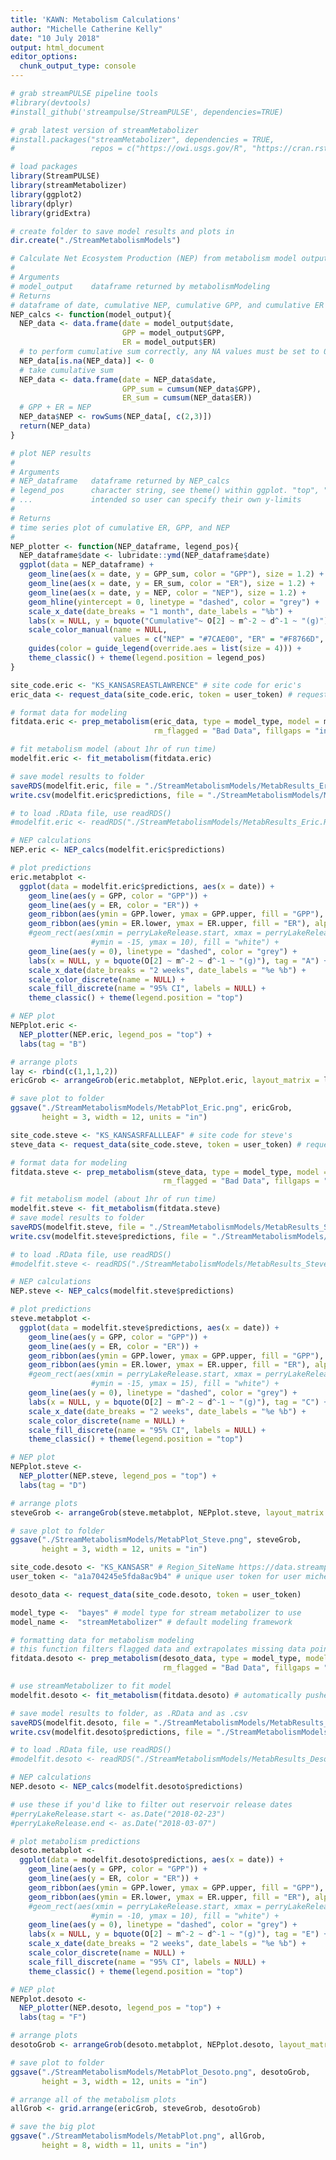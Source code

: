```yaml
---
title: 'KAWN: Metabolism Calculations'
author: "Michelle Catherine Kelly"
date: "10 July 2018"
output: html_document
editor_options: 
  chunk_output_type: console
---
```


```r
# grab streamPULSE pipeline tools
#library(devtools)
#install_github('streampulse/StreamPULSE', dependencies=TRUE)

# grab latest version of streamMetabolizer
#install.packages("streamMetabolizer", dependencies = TRUE, 
#                 repos = c("https://owi.usgs.gov/R", "https://cran.rstudio.com"))

# load packages
library(StreamPULSE)
library(streamMetabolizer)
library(ggplot2)
library(dplyr)
library(gridExtra)

# create folder to save model results and plots in
dir.create("./StreamMetabolismModels")
```

```r
# Calculate Net Ecosystem Production (NEP) from metabolism model output
#
# Arguments
# model_output    dataframe returned by metabolismModeling
# Returns
# dataframe of date, cumulative NEP, cumulative GPP, and cumulative ER for site
NEP_calcs <- function(model_output){
  NEP_data <- data.frame(date = model_output$date,
                         GPP = model_output$GPP,
                         ER = model_output$ER)
  # to perform cumulative sum correctly, any NA values must be set to 0
  NEP_data[is.na(NEP_data)] <- 0
  # take cumulative sum
  NEP_data <- data.frame(date = NEP_data$date,
                         GPP_sum = cumsum(NEP_data$GPP),
                         ER_sum = cumsum(NEP_data$ER))
  # GPP + ER = NEP
  NEP_data$NEP <- rowSums(NEP_data[, c(2,3)])
  return(NEP_data)
}

# plot NEP results
#
# Arguments
# NEP_dataframe   dataframe returned by NEP_calcs
# legend_pos      character string, see theme() within ggplot. "top", "bottom", "left", "right" or "none"
# ...             intended so user can specify their own y-limits
#
# Returns
# time series plot of cumulative ER, GPP, and NEP
#
NEP_plotter <- function(NEP_dataframe, legend_pos){
  NEP_dataframe$date <- lubridate::ymd(NEP_dataframe$date)
  ggplot(data = NEP_dataframe) +
    geom_line(aes(x = date, y = GPP_sum, color = "GPP"), size = 1.2) +
    geom_line(aes(x = date, y = ER_sum, color = "ER"), size = 1.2) +
    geom_line(aes(x = date, y = NEP, color = "NEP"), size = 1.2) +
    geom_hline(yintercept = 0, linetype = "dashed", color = "grey") +
    scale_x_date(date_breaks = "1 month", date_labels = "%b") +
    labs(x = NULL, y = bquote("Cumulative"~ O[2] ~ m^-2 ~ d^-1 ~ "(g)")) +
    scale_color_manual(name = NULL, 
                       values = c("NEP" = "#7CAE00", "ER" = "#F8766D", "GPP" = "#00BFC4")) +
    guides(color = guide_legend(override.aes = list(size = 4))) +
    theme_classic() + theme(legend.position = legend_pos)
}
```

```r
site_code.eric <- "KS_KANSASREASTLAWRENCE" # site code for eric's
eric_data <- request_data(site_code.eric, token = user_token) # request data from API

# format data for modeling
fitdata.eric <- prep_metabolism(eric_data, type = model_type, model = model_name,
                                rm_flagged = "Bad Data", fillgaps = "interpolation")

# fit metabolism model (about 1hr of run time)
modelfit.eric <- fit_metabolism(fitdata.eric)

# save model results to folder
saveRDS(modelfit.eric, file = "./StreamMetabolismModels/MetabResults_Eric.RData") 
write.csv(modelfit.eric$predictions, file = "./StreamMetabolismModels/MetabResults_Eric.csv")

# to load .RData file, use readRDS()
#modelfit.eric <- readRDS("./StreamMetabolismModels/MetabResults_Eric.RData")

# NEP calculations
NEP.eric <- NEP_calcs(modelfit.eric$predictions)

# plot predictions
eric.metabplot <- 
  ggplot(data = modelfit.eric$predictions, aes(x = date)) +
    geom_line(aes(y = GPP, color = "GPP")) +
    geom_line(aes(y = ER, color = "ER")) +
    geom_ribbon(aes(ymin = GPP.lower, ymax = GPP.upper, fill = "GPP"), alpha = 0.3) +
    geom_ribbon(aes(ymin = ER.lower, ymax = ER.upper, fill = "ER"), alpha = 0.3) +
    #geom_rect(aes(xmin = perryLakeRelease.start, xmax = perryLakeRelease.end,
                  #ymin = -15, ymax = 10), fill = "white") +
    geom_line(aes(y = 0), linetype = "dashed", color = "grey") +
    labs(x = NULL, y = bquote(O[2] ~ m^-2 ~ d^-1 ~ "(g)"), tag = "A") +
    scale_x_date(date_breaks = "2 weeks", date_labels = "%e %b") +
    scale_color_discrete(name = NULL) + 
    scale_fill_discrete(name = "95% CI", labels = NULL) + 
    theme_classic() + theme(legend.position = "top")

# NEP plot
NEPplot.eric <- 
  NEP_plotter(NEP.eric, legend_pos = "top") +
  labs(tag = "B")

# arrange plots
lay <- rbind(c(1,1,1,2))
ericGrob <- arrangeGrob(eric.metabplot, NEPplot.eric, layout_matrix = lay)

# save plot to folder
ggsave("./StreamMetabolismModels/MetabPlot_Eric.png", ericGrob,
       height = 3, width = 12, units = "in")
```

```r
site_code.steve <- "KS_KANSASRFALLLEAF" # site code for steve's
steve_data <- request_data(site_code.steve, token = user_token) # request data from API

# format data for modeling
fitdata.steve <- prep_metabolism(steve_data, type = model_type, model = model_name,
                                  rm_flagged = "Bad Data", fillgaps = "interpolation")

# fit metabolism model (about 1hr of run time)
modelfit.steve <- fit_metabolism(fitdata.steve)
# save model results to folder
saveRDS(modelfit.steve, file = "./StreamMetabolismModels/MetabResults_Steve.RData") 
write.csv(modelfit.steve$predictions, file = "./StreamMetabolismModels/MetabResults_Steve.csv")

# to load .RData file, use readRDS()
#modelfit.steve <- readRDS("./StreamMetabolismModels/MetabResults_Steve.RData")

# NEP calculations
NEP.steve <- NEP_calcs(modelfit.steve$predictions)

# plot predictions
steve.metabplot <- 
  ggplot(data = modelfit.steve$predictions, aes(x = date)) +
    geom_line(aes(y = GPP, color = "GPP")) +
    geom_line(aes(y = ER, color = "ER")) +
    geom_ribbon(aes(ymin = GPP.lower, ymax = GPP.upper, fill = "GPP"), alpha = 0.3) +
    geom_ribbon(aes(ymin = ER.lower, ymax = ER.upper, fill = "ER"), alpha = 0.3) +
    #geom_rect(aes(xmin = perryLakeRelease.start, xmax = perryLakeRelease.end,
                  #ymin = -15, ymax = 15), fill = "white") +
    geom_line(aes(y = 0), linetype = "dashed", color = "grey") +
    labs(x = NULL, y = bquote(O[2] ~ m^-2 ~ d^-1 ~ "(g)"), tag = "C") +
    scale_x_date(date_breaks = "2 weeks", date_labels = "%e %b") +
    scale_color_discrete(name = NULL) + 
    scale_fill_discrete(name = "95% CI", labels = NULL) + 
    theme_classic() + theme(legend.position = "top")

# NEP plot
NEPplot.steve <- 
  NEP_plotter(NEP.steve, legend_pos = "top") +
  labs(tag = "D")

# arrange plots
steveGrob <- arrangeGrob(steve.metabplot, NEPplot.steve, layout_matrix = lay)

# save plot to folder
ggsave("./StreamMetabolismModels/MetabPlot_Steve.png", steveGrob,
       height = 3, width = 12, units = "in")
```

```r
site_code.desoto <- "KS_KANSASR" # Region_SiteName https://data.streampulse.org/sitelist
user_token <- "a1a704245e5fda8ac9b4" # unique user token for user michelleckelly

desoto_data <- request_data(site_code.desoto, token = user_token)

model_type <-  "bayes" # model type for stream metabolizer to use
model_name <-  "streamMetabolizer" # default modeling framework

# formatting data for metabolism modeling
# this function filters flagged data and extrapolates missing data points, estimates additonal variables if necessary
fitdata.desoto <- prep_metabolism(desoto_data, type = model_type, model = model_name,
                                  rm_flagged = "Bad Data", fillgaps = "interpolation")

# use streamMetabolizer to fit model
modelfit.desoto <- fit_metabolism(fitdata.desoto) # automatically pushes model to database

# save model results to folder, as .RData and as .csv
saveRDS(modelfit.desoto, file = "./StreamMetabolismModels/MetabResults_Desoto.RData") 
write.csv(modelfit.desoto$predictions, file = "./StreamMetabolismModels/MetabResults_Desoto.csv")

# to load .RData file, use readRDS()
#modelfit.desoto <- readRDS("./StreamMetabolismModels/MetabResults_Desoto.RData")

# NEP calculations
NEP.desoto <- NEP_calcs(modelfit.desoto$predictions)

# use these if you'd like to filter out reservoir release dates
#perryLakeRelease.start <- as.Date("2018-02-23")
#perryLakeRelease.end <- as.Date("2018-03-07")

# plot metabolism predictions
desoto.metabplot <- 
  ggplot(data = modelfit.desoto$predictions, aes(x = date)) +
    geom_line(aes(y = GPP, color = "GPP")) +
    geom_line(aes(y = ER, color = "ER")) +
    geom_ribbon(aes(ymin = GPP.lower, ymax = GPP.upper, fill = "GPP"), alpha = 0.3) +
    geom_ribbon(aes(ymin = ER.lower, ymax = ER.upper, fill = "ER"), alpha = 0.3) +
    #geom_rect(aes(xmin = perryLakeRelease.start, xmax = perryLakeRelease.end,
                  #ymin = -10, ymax = 10), fill = "white") +
    geom_line(aes(y = 0), linetype = "dashed", color = "grey") +
    labs(x = NULL, y = bquote(O[2] ~ m^-2 ~ d^-1 ~ "(g)"), tag = "E") +
    scale_x_date(date_breaks = "2 weeks", date_labels = "%e %b") +
    scale_color_discrete(name = NULL) + 
    scale_fill_discrete(name = "95% CI", labels = NULL) + 
    theme_classic() + theme(legend.position = "top")

# NEP plot
NEPplot.desoto <- 
  NEP_plotter(NEP.desoto, legend_pos = "top") +
  labs(tag = "F")

# arrange plots
desotoGrob <- arrangeGrob(desoto.metabplot, NEPplot.desoto, layout_matrix = lay)

# save plot to folder
ggsave("./StreamMetabolismModels/MetabPlot_Desoto.png", desotoGrob, 
       height = 3, width = 12, units = "in")
```

```r
# arrange all of the metabolism plots
allGrob <- grid.arrange(ericGrob, steveGrob, desotoGrob)

# save the big plot
ggsave("./StreamMetabolismModels/MetabPlot.png", allGrob,
       height = 8, width = 11, units = "in")
```

